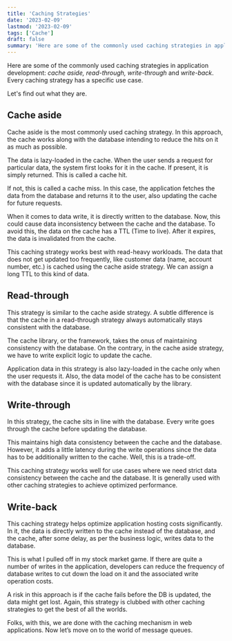 ```yaml
---
title: 'Caching Strategies'
date: '2023-02-09'
lastmod: '2023-02-09'
tags: ['Cache']
draft: false
summary: 'Here are some of the commonly used caching strategies in application development: cache aside, read-through, write-through and write-back.'
---
```


<TOCInline toc={props.toc} toHeading={2} />

Here are some of the commonly used caching strategies in application development: _cache aside, read-through, write-through_ and _write-back_. Every caching strategy has a specific use case.

Let's find out what they are.

## Cache aside

Cache aside is the most commonly used caching strategy. In this approach, the cache works along with the database intending to reduce the hits on it as much as possible.

The data is lazy-loaded in the cache. When the user sends a request for particular data, the system first looks for it in the cache. If present, it is simply returned. This is called a cache hit.

If not, this is called a cache miss. In this case, the application fetches the data from the database and returns it to the user, also updating the cache for future requests.

When it comes to data write, it is directly written to the database. Now, this could cause data inconsistency between the cache and the database. To avoid this, the data on the cache has a TTL (Time to live). After it expires, the data is invalidated from the cache.

This caching strategy works best with read-heavy workloads. The data that does not get updated too frequently, like customer data (name, account number, etc.) is cached using the cache aside strategy. We can assign a long TTL to this kind of data.

## Read-through

This strategy is similar to the cache aside strategy. A subtle difference is that the cache in a read-through strategy always automatically stays consistent with the database.

The cache library, or the framework, takes the onus of maintaining consistency with the database. On the contrary, in the cache aside strategy, we have to write explicit logic to update the cache.

Application data in this strategy is also lazy-loaded in the cache only when the user requests it. Also, the data model of the cache has to be consistent with the database since it is updated automatically by the library.

## Write-through

In this strategy, the cache sits in line with the database. Every write goes through the cache before updating the database.

This maintains high data consistency between the cache and the database. However, it adds a little latency during the write operations since the data has to be additionally written to the cache. Well, this is a trade-off.

This caching strategy works well for use cases where we need strict data consistency between the cache and the database. It is generally used with other caching strategies to achieve optimized performance.

## Write-back

This caching strategy helps optimize application hosting costs significantly. In it, the data is directly written to the cache instead of the database, and the cache, after some delay, as per the business logic, writes data to the database.

This is what I pulled off in my stock market game. If there are quite a number of writes in the application, developers can reduce the frequency of database writes to cut down the load on it and the associated write operation costs.

A risk in this approach is if the cache fails before the DB is updated, the data might get lost. Again, this strategy is clubbed with other caching strategies to get the best of all the worlds.

Folks, with this, we are done with the caching mechanism in web applications. Now let’s move on to the world of message queues.
